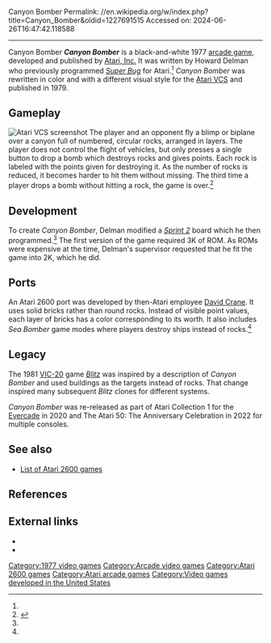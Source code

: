 Canyon Bomber
Permalink: //en.wikipedia.org/w/index.php?title=Canyon_Bomber&oldid=1227691515
Accessed on: 2024-06-26T16:47:42.118588



------
Canyon Bomber
{{short description|1977 video game}}
{{more citations needed|date=September 2018}}
{{Infobox video game
|title = Canyon Bomber
|image = Canyon Bomber Cover.jpg
|caption = 
|developer = [[Atari, Inc.]]
|publisher = [[Atari, Inc.]]
|designer = Howard Delman
|programmer = '''Arcade'''<br>Howard Delman<br>'''Atari 2600'''<br>[[David Crane (programmer)|David Crane]]
| released = '''Arcade'''{{vgrelease|NA|1977}}'''Atari 2600'''{{vgrelease|NA|April 1979<ref>{{cite web |last1=Hahn |first1=Duane Alan |title=1979: Atari 2600 Video Game Release Dates with Pop Culture Atmosphere |url=https://www.randomterrain.com/atari-2600-memories-history-1979.html |website=Random Terrain}}</ref>}}
|genre = [[Action game|Action]]
|modes = Up to 2 players, simultaneous
|arcade system = 
|platforms = [[Arcade game|Arcade]], [[Atari 2600]]
}}
'''''Canyon Bomber''''' is a black-and-white 1977 [[arcade game]], developed and published by [[Atari, Inc.]] It was written by Howard Delman who previously programmed ''[[Super Bug (video game)|Super Bug]]'' for Atari.<ref name=ah/> ''Canyon Bomber'' was rewritten in color and with a different visual style for the [[Atari 2600|Atari VCS]] and published in 1979.

==Gameplay==
[[File:Canyon_Bomber_Screenshot.png|thumb|left|Atari VCS screenshot]]
The player and an opponent fly a blimp or biplane over a canyon full of numbered, circular rocks, arranged in layers. The player does not control the flight of vehicles, but only presses a single button to drop a bomb which destroys rocks and gives points. Each rock is labeled with the points given for destroying it. As the number of rocks is reduced, it becomes harder to hit them without missing. The third time a player drops a bomb without hitting a rock, the game is over.<ref>{{cite magazine |title=Canyon Bomber Premieres |url=https://archive.org/details/Atari_Coin_Connection_Volume_1_Number_11_October_1977/mode/2up|magazine=Atari Coin Connection |volume=1 |number=11 |date=November 1978 |publisher=[[Atari]]}}</ref>

==Development==
To create ''Canyon Bomber'', Delman modified a ''[[Sprint 2]]'' board which he then programmed.<ref name=ah/> The first version of the game required 3K of ROM. As ROMs were expensive at the time, Delman's supervisor requested that he fit the game into 2K, which he did.

==Ports==
An Atari 2600 port was developed by then-Atari employee [[David Crane (programmer)|David Crane]]. It uses solid bricks rather than round rocks. Instead of visible point values, each layer of bricks has a color corresponding to its worth. It also includes ''Sea Bomber'' game modes where players destroy ships instead of rocks.<ref name=vcsmanual/>

==Legacy==
The 1981 [[VIC-20]] game ''[[Blitz (video game)|Blitz]]'' was inspired by a description of ''Canyon Bomber'' and used buildings as the targets instead of rocks. That change inspired many subsequent ''Blitz'' clones for different systems.

''Canyon Bomber'' was re-released as part of Atari Collection 1 for the [[Evercade]] in 2020 and The Atari 50: The Anniversary Celebration in 2022 for multiple consoles.

==See also==
{{Portal|Video games}}
*[[List of Atari 2600 games]]

==References==
{{reflist|refs=
<ref name="ah">{{cite web |title=Canyon Bomber |url=https://www.arcade-history.com/?n=canyon-bomber&page=detail&id=377 |website=Arcade History}}</ref>
<ref name="vcsmanual">{{cite web |title=Atari VCS Canyon Bomber Manual |url=https://archive.org/details/Canyon_Bomber_1978_Atari |website=archive.org |publisher=Atari, Inc.}}</ref>
}}

==External links==
* {{KLOV game|id=7265}}
* {{atarimania|id=7244}}

{{1970s Atari arcade games}}

[[Category:1977 video games]]
[[Category:Arcade video games]]
[[Category:Atari 2600 games]]
[[Category:Atari arcade games]]
[[Category:Video games developed in the United States]]


{{Atari-stub}}
{{Atari-console-stub}}